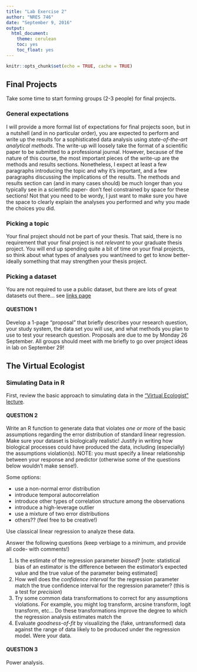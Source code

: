```yaml
---
title: "Lab Exercise 2"
author: "NRES 746"
date: "September 9, 2016"
output: 
  html_document: 
    theme: cerulean
    toc: yes
    toc_float: yes
---
```


```r
knitr::opts_chunk$set(echo = TRUE, cache = TRUE)
```


## Final Projects

Take some time to start forming groups (2-3 people) for final projects.

### General expectations

I will provide a more formal list of expectations for final projects soon, but in a nutshell (and in no particular order), you are expected to perform and write up the results for a sophisticated data analysis using *state-of-the-art analytical methods*. The write-up will loosely take the format of a scientific paper to be submitted to a professional journal. However, because of the nature of this course, the most important pieces of the write-up are the methods and results sections. Nonetheless, I expect at least a few paragraphs introducing the topic and why it's important, and a few paragraphs discussing the implications of the results. The methods and results section can (and in many cases should) be much longer than you typically see in a scientific paper- don't feel constrained by space for these sections! Not that you need to be wordy, I just want to make sure you have the space to clearly explain the analyses you performed and why you made the choices you did.  

### Picking a topic

Your final project should not be part of your thesis. That said, there is no requirement that your final project is not *relevant* to your graduate thesis project. You will end up spending quite a bit of time on your final projects, so think about what types of analyses you want/need to get to know better- ideally something that may strengthen your thesis project. 

### Picking a dataset

You are not required to use a public dataset, but there are lots of great datasets out there... see [links page](https://kevintshoemaker.github.io/NRES-746/Links.html#Data_links)

#### QUESTION 1
Develop a 1-page "proposal" that briefly describes your research question, your study system, the data set you will use, and what methods you plan to use to test your research question. Proposals are due to me by Monday 26 September. All groups should meet with me briefly to go over project ideas in lab on September 29!

## The Virtual Ecologist

### Simulating Data in R

First, review the basic approach to simulating data in the ["Virtual Ecologist" lecture](https://kevintshoemaker.github.io/NRES-746/LECTURE3.html).

#### QUESTION 2
Write an R function to generate data that violates *one or more* of the basic assumptions regarding the error distribution of standard linear regression. Make sure your dataset is biologically realistic! Justify in writing how biological processes could have produced the data, including (especially) the assumptions violation(s). NOTE: you must specify a linear relationship between your response and predictor (otherwise some of the questions below wouldn't make sense!). 

Some options: 

* use a non-normal error distribution
* introduce temporal autocorrelation
* introduce other types of correlation structure among the observations
* introduce a high-leverage outlier 
* use a mixture of two error distributions
* others?? (feel free to be creative!)

Use classical linear regression to analyze these data. 

Answer the following questions (keep verbiage to a minimum, and provide all code- with comments!)

1. Is the estimate of the regression parameter *biased*? [note: statistical bias of an estimator is the difference between the estimator's expected value and the true value of the parameter being estimated]
2. How well does the *confidence interval* for the regression parameter match the true confidence interval for the regression parameter? (this is a test for *precision*)
3. Try some common data transformations to correct for any assumptions violations. For example, you might log transform, arcsine transform, logit transform, etc... Do these transformations improve the degree to which the regression analysis estimates match the 
4. Evaluate *goodness-of-fit* by visualizing the (fake, untransformed) data against the range of data likely to be produced under the regression model. Were your data.

#### QUESTION 3
Power analysis. 




















